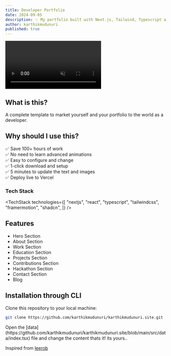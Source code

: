 ```yaml
---
title: Developer Portfolio
date: 2024-09-05
description: ✨ My portfolio built with Next.js, Tailwind, Typescript and Eldora UI.
author: karthikmudunuri
published: true
---
```


<div className="flex max-w-[800px] flex-col gap-4">
  <video
    autoPlay
    loop
    muted
    src="/dev.mp4"
    className="w-full rounded-xl border shadow-2xl"
  />
  <div className="flex w-full flex-col gap-2 sm:flex-row">
    <RepoDownload
      url="https://codeload.github.com/karthikmudunuri/karthikmudunuri.io/legacy.zip/refs/heads/main"
      free
    />
    <TemplatePreview href="https://www.karthikmudunuri.io/">
      Live Preview
    </TemplatePreview>
  </div>
</div>

## What is this?

A complete template to market yourself and your portfolio to the world as a developer.

## Why should I use this?

✅ Save 100+ hours of work  
✅ No need to learn advanced animations  
✅ Easy to configure and change  
✅ 1-click download and setup  
✅ 5 minutes to update the text and images  
✅ Deploy live to Vercel

### Tech Stack

<TechStack
  technologies={[
    "nextjs",
    "react",
    "typescript",
    "tailwindcss",
    "framermotion",
    "shadcn",
  ]}
/>

## Features

- Hero Section
- About Section
- Work Section
- Education Section
- Projects Section
- Contributions Section
- Hackathon Section
- Contact Section
- Blog

## Installation through CLI

<Steps>
  <Step>Clone this repository to your local machine:</Step>

```bash
git clone https://github.com/karthikmudunuri/karthikmudunuri.site.git
```

<Step>
  Open the
  [data](https://github.com/karthikmudunuri/karthikmudunuri.site/blob/main/src/data/index.tsx)
  file and change the content thats it! its yours..
</Step>

</Steps>

Inspired from [leerob](https://leerob.io/)
